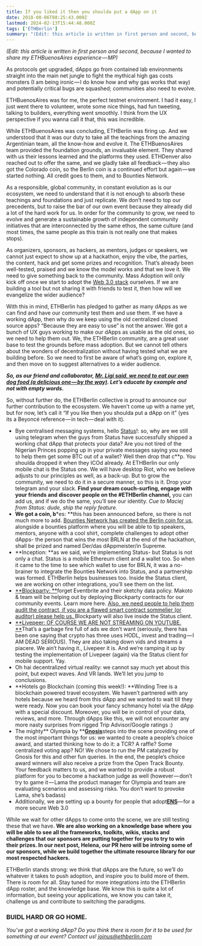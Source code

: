 ```yaml
---
title: If you liked it then you shoulda put a dApp on it
date: 2018-08-06T08:25:43.000Z
lastmod: 2024-02-13T15:44:48.000Z
tags: ['ETHBerlin']
summary: "(Edit: this article is written in first person and second, because I wanted to share my ETHBuenosAires experience — MP)"
---
```


*(Edit: this article is written in first person and second, because I wanted to share my ETHBuenosAires experience — MP)*

As protocols get upgraded, dApps go from contained lab environments straight into the main net jungle to fight the mythical high gas costs monsters (I am being ironic — I do know how and why gas works that way) and potentially critical bugs are squashed; communities also need to evolve.

ETHBuenosAires was for me, the perfect testnet environment. I had it easy, I just went there to volunteer, wrote some nice things, had fun tweeting, talking to builders, everything went smoothly. I think from the UX perspective if you wanna call it that, this was incredible.

While ETHBuenosAires was concluding, ETHBerlin was firing up. And we understood that it was our duty to take all the teachings from the amazing Argentinian team, all the know-how and evolve it. The ETHBuenosAires team provided the foundation grounds, an invaluable element. They shared with us their lessons learned and the platforms they used. ETHDenver also reached out to offer the same, and we gladly take all feedback — they also got the Colorado coin, so the Berlin coin is a continued effort but again — we started nothing. All credit goes to them, and to Bounties Network.

As a responsible, global community, in constant evolution as is our ecosystem, we need to understand that it is not enough to absorb these teachings and foundations and just replicate. We don’t need to top our precedents, but to raise the bar of our own event because they already did a lot of the hard work for us. In order for the community to grow, we need to evolve and generate a sustainable growth of independent community initiatives that are interconnected by the same ethos, the same culture (and most times, the same people as this train is not really one that makes stops).

As organizers, sponsors, as hackers, as mentors, judges or speakers, we cannot just expect to show up at a hackathon, enjoy the vibe, the parties, the content, hack and get some prizes and recognition. That’s already been well-tested, praised and we know the model works and that we love it. We need to give something back to the community. Mass Adoption will only kick off once we start to adopt the [Web 3.0 stack](http://gavwood.com/web3lt.html) ourselves. If we are building a tool but not sharing it with friends to test it, then how will we evangelize the wider audience?

With this in mind, ETHBerlin has pledged to gather as many dApps as we can find and have our community test them and use them. If we have a working dApp, then why do we keep using the old centralized closed source apps? “Because they are easy to use” is not the answer. We got a bunch of UX guys working to make our dApps as usable as the old ones, so we need to help them out. We, the ETHBerlin community, are a great user base to test the grounds before mass adoption. But we cannot tell others about the wonders of decentralization without having tested what we are building before. So we need to first be aware of what’s going on, explore it, and then move on to suggest alternatives to a wider audience.

***So, as our friend and collaborator, ***[***Mr. Ligi said, we need to eat our own dog food (a delicious one — by the way)***](https://twitter.com/mr_ligi/status/1024311626588205056)***. Let’s educate by example and not with empty words.***

So, without further do, the ETHBerlin collective is proud to announce our further contribution to the ecosystem. We haven’t come up with a name yet, but for now, let’s call it “If you like then you shoulda put a dApp on it” (yes its a Beyoncé reference — in tech — deal with it).

- Bye centralised messaging systems, hello [Status](http://status.im)!: so, why are we still using telegram when the guys from Status have successfully shipped a working chat dApp that protects your data? Are you not tired of the Nigerian Princes popping up in your private messages saying you need to help them get some BTC out of a wallet? Well then drop that c**p. You shoulda dropped it when they ICOd already. At ETHBerlin our only mobile chat is the Status one. We will have desktop Riot, who we believe adjusts to our principles as well, as a back-up. But to grow the community, we need to do it in a secure manner, so this is it. Drop your telegram and your slack. **Find your dream couch-surfing, engage with your friends and discover people on the #ETHBerlin channel,** you can add us, and if we do the same, you’ll see our identity. *Cue to Maciej from Status: dude, ship the reply feature.*
- **We got a coin, b***es: **this has been announced before, so there is not much more to add. [Bounties Network has created the Berlin coin for us](https://medium.com/bounties-network/announcing-berlincoin-tokenizing-berlins-unique-ethos-2d8a4eea648a), alongside a bounties platform where you will be able to tip speakers, mentors, anyone with a cool shirt, complete challenges to adopt other dApps- the person that wins the most BRLN at the end of the hackathon, shall be prized and named Der/das dAppmeister/in Supreme.
- **Inception: **as we said, we’re implementing Status- but Status is not only a chat. Status is a mobile Ethereum client and a wallet too. So when it came to the time to see which wallet to use for BRLN, it was a no-brainer to integrate the Bounties Network into Status, and a partnership was formed. ETHBerlin helps businesses too. Inside the Status client, we are working on other integrations, you’ll see them on the list.
- [**Blockparty: **](http://www.noblockno.party)forget Eventbrite and their sketchy data policy. Makoto & team will be helping out by deploying Blockparty contracts for our community events. Learn more here. [Also, we need people to help them audit the contract, if you are a flawed smart contract sommelier (or auditor) please help us. ](https://medium.com/@makoto_inoue/self-audit-a-new-bug-and-call-for-community-auditing-of-blockparty-e774a8596496)Blockparty will also live inside the Status client.
- [**Livepeer: OF COURSE WE ARE NOT STREAMING ON YOUTUBE. **](http://livepeer.org)That’s a garbage fire full of ads we don’t want (seriously, there has been one saying that crypto has three uses HODL, invest and trading — I AM DEAD SERIOUS). They are also taking down vids and streams a piacere. We ain’t having it., Livepeer it is. And we’re ramping it up by testing the implementation of Livepeer (again) via the Status client for mobile support. Yay.
- Oh hai decentralized virtual reality: we cannot say much yet about this point, but expect waves. And VR lands. We’ll let you jump to conclusions.
- **Hotels go Blockchain (coming this week!): **Winding Tree is a blockchain powered travel ecosystem. We haven’t partnered with any hotels because we heard from this dApp and we wanted to wait till they were ready. Now you can book your fancy schmancy hotel via the dApp with a special discount. Moreover, you will be in control of your data, reviews, and more. Through dApps like this, we will not encounter any more nasty surprises from rigged Trip Advisor/Google ratings :)
- The mighty** Olympia by **[**Gnosis**](https://gnosis.pm)steps into the scene providing one of the most important things for us: we wanted to create a people’s choice award, and started thinking how to do it: a TCR? A raffle? Some centralized voting app? NO! We chose to run the PM catalyzed by Gnosis for this and other fun queries. In the end, the people’s choice award winners will also receive a prize from the Open Track Bounty. Your feedback matters to us, and we wanted to provide a robust platform for you to become a hackathon judge as well (however — don’t try to game it — Lama the product manager for Olympia and team are evaluating scenarios and assessing risks. You don’t want to provoke Lama, she’s badass)
- Additionally, we are setting up a bounty for people that adopt[**ENS**](https://ens.domains)— for a more secure Web 3.0

While we wait for other dApps to come onto the scene, we are still testing these that we have. **We are also working on a knowledge base where you will be able to see all the frameworks, toolkits, wikis, stacks and challenges that our sponsors are putting together for you to try to win their prizes. In our next post, Helena, our PR hero will be introing some of our sponsors, while we build together the ultimate resource library for our most respected hackers.**

ETHBerlin stands strong: we think that dApps are the future, so we’ll do whatever it takes to push adoption, and inspire you to build more of them. There is room for all. Stay tuned for more integrations into the ETHBerlin dApp roster, and the knowledge base. We know this is quite a lot of information, but seeing your applications, we know you can take it, challenge us and contribute to switching the paradigms.

### **BUIDL HARD OR GO HOME.**

*You’ve got a working dApp? Do you think there is room for it to be used for something at our event? Contact us! joinus@ethberlin.com*
